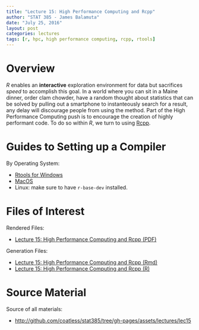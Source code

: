 ```yaml
---
title: "Lecture 15: High Performance Computing and Rcpp"
author: "STAT 385 - James Balamuta"
date: "July 25, 2016"
layout: post
categories: lectures
tags: [r, hpc, high performance computing, rcpp, rtools]
---
```


# Overview

*R* enables an **interactive** exploration environment for data
but sacrifices *speed* to accomplish this goal. In a world where you can sit in 
a Maine dinner, order clam chowder, have a random thought about statistics that
can be solved by pulling out a smartphone to instanteously search for a result,
any delay will discourage people from using the method. Part of the 
High Performance Computing push is to encourage the creation of highly
performant code. To do so within *R*, we turn to using [Rcpp](http://rcpp.org).

# Guides to Setting up a Compiler

By Operating System:

- [Rtools for Windows](http://stat385.thecoatlessprofessor.com/announcements/2016/07/25/install-rtools-for-rcpp/)
- [MacOS](http://thecoatlessprofessor.com/programming/r-compiler-tools-for-rcpp-on-os-x/)
- Linux: make sure to have `r-base-dev` installed.

# Files of Interest 

Rendered Files:

* [Lecture 15: High Performance Computing and Rcpp (PDF)](/assets/lectures/lec15/lec15-high-performance-computing-and-rcpp.pdf)

Generation Files:

* [Lecture 15: High Performance Computing and Rcpp (Rmd)](/assets/lectures/lec15/lec15-high-performance-computing-and-rcpp.Rmd)
* [Lecture 15: High Performance Computing and Rcpp (R)](/assets/lectures/lec15/lec15-high-performance-computing-and-rcpp.R)

# Source Material

Source of all materials: 

* <http://github.com/coatless/stat385/tree/gh-pages/assets/lectures/lec15>
